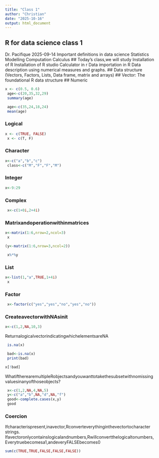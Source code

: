 ```yaml
---
title: "Class 1"
author: "Christian"
date: "2025-10-16"
output: html_document
---
```


## R for data science class 1
 Dr. Pacifique
 2025-09-14
 Important definitions in data science
 Statistics
 Modelling
 Computation
 Calculus
## Today’s class,we will study
 Installation of R
 Installation of R studio
 Calculator in r
 Data importation in R
 Data description using numerical measures and graphs.
## Data structure (Vectors, Factors, Lists, Data frame, matrix and arrays)
## Vector: The foundational R data structure
## Numeric

```r
x <- c(0.5, 0.6)
 age<-c(20,35,32,29)
 summary(age)
```
```r
 age<-c(35,24,18,24)
 mean(age)
```
### Logical
```r
x <- c(TRUE, FALSE)
 x <- c(T, F)
```

### Character

```r
x<-c("a","b","c")
 class<-c("M","F","F","M")
```

### Integer
```r
x<-9:29
```

### Complex
```r
 x<-c(1+0i,2+4i)
```

### Matrixandoperationwithinmatrices
```r
x<-matrix(1:6,nrow=2,ncol=3)
 x
```
```r
(y<-matrix(1:6,nrow=3,ncol=2))
```
```r
 x%*%y
```
### List

```r
x<-list(1,"a",TRUE,1+4i)
 x
```

### Factor

```r
 x<-factor(c("yes","yes","no","yes","no"))
```

### CreateavectorwithNAsinit
```r
x<-c(1,2,NA,10,3)
```

ReturnalogicalvectorindicatingwhichelementsareNA

```r
 is.na(x)
```

```r
 bad<-is.na(x)
 print(bad)
```

```r
x[!bad]
```

WhatiftherearemultipleRobjectsandyouwanttotakethesubsetwithnomissing
 valuesinanyofthoseobjects?
 
```r
 x<-c(1,2,NA,4,NA,5)
 y<-c("a","b",NA,"d",NA,"f")
 good<-complete.cases(x,y)
 good
```
 
###  Coercion
 Ifcharacterispresent,inavector,Rconverteverythinginthevectortocharacter
 strings.
 Ifavectoronlycontainslogicalandnumbers,Rwillconvertthelogicaltonumbers,
 Everytruebecomesa1,andeveryFALSEbecomes0
```r
sum(c(TRUE,TRUE,FALSE,FALSE,FALSE))
```

